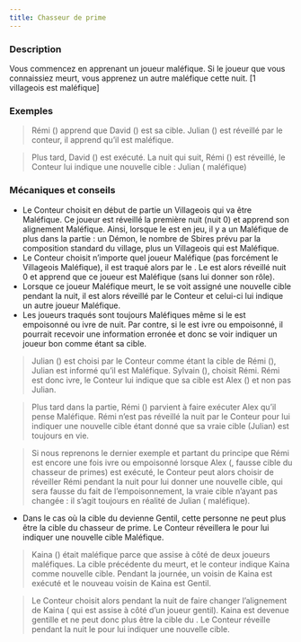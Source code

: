 ```yaml
---
title: Chasseur de prime
---
```



<Role CHASSEUR_DE_PRIMES header />

### Description
Vous commencez en apprenant un joueur maléfique. Si le joueur que vous connaissiez meurt, vous apprenez un autre maléfique cette nuit. [1 villageois est maléfique]

### Exemples
> Rémi (<Role CHASSEUR_DE_PRIMES />) apprend que David (<Role SORCIERE />) est sa cible. Julian (<Role FEMME_DE_CHAMBRE />) est réveillé par le conteur, il apprend qu’il est maléfique.

> Plus tard, David (<Role SORCIERE />) est exécuté. La nuit qui suit, Rémi (<Role CHASSEUR_DE_PRIMES />) est réveillé, le Conteur lui indique une nouvelle cible : Julian (<Role FEMME_DE_CHAMBRE /> maléfique)

### Mécaniques et conseils
- Le Conteur choisit en début de partie un Villageois qui va être Maléfique. Ce joueur est réveillé la première nuit (nuit 0) et apprend son alignement Maléfique. Ainsi, lorsque le <Role CHASSEUR_DE_PRIMES /> est en jeu, il y a un Maléfique de plus dans la partie : un Démon, le nombre de Sbires prévu par la composition standard du village, plus un Villageois qui est Maléfique.
- Le Conteur choisit n’importe quel joueur Maléfique (pas forcément le Villageois Maléfique), il est traqué alors par le <Role CHASSEUR_DE_PRIMES />. Le <Role CHASSEUR_DE_PRIMES /> est alors réveillé nuit 0 et apprend que ce joueur est Maléfique (sans lui donner son rôle).
- Lorsque ce joueur Maléfique meurt, le <Role CHASSEUR_DE_PRIMES /> se voit assigné une nouvelle cible pendant la nuit, il est alors réveillé par le Conteur et celui-ci lui indique un autre joueur Maléfique.
- Les joueurs traqués sont toujours Maléfiques même si le <Role CHASSEUR_DE_PRIMES /> est empoisonné ou ivre de nuit. Par contre, si le <Role CHASSEUR_DE_PRIMES /> est ivre ou empoisonné, il pourrait recevoir une information erronée et donc se voir indiquer un joueur bon comme étant sa cible.

> Julian (<Role FEMME_DE_CHAMBRE />) est choisi par le Conteur comme étant la cible de Rémi (<Role CHASSEUR_DE_PRIMES />), Julian est informé qu’il est Maléfique. Sylvain (<Role MARIN />), choisit Rémi. Rémi est donc ivre, le Conteur lui indique que sa cible est Alex (<Role HERBORISTE />) et non pas Julian.

> Plus tard dans la partie, Rémi (<Role CHASSEUR_DE_PRIMES />) parvient à faire exécuter Alex qu’il pense Maléfique. Rémi n’est pas réveillé la nuit par le Conteur pour lui indiquer une nouvelle cible étant donné que sa vraie cible (Julian) est toujours en vie.

> Si nous reprenons le dernier exemple et partant du principe que Rémi est encore une fois ivre ou empoisonné lorsque Alex (<Role HERBORISTE />, fausse cible du chasseur de primes) est exécuté, le Conteur peut alors choisir de réveiller Rémi pendant la nuit pour lui donner une nouvelle cible, qui sera fausse du fait de l’empoisonnement, la vraie cible n’ayant pas changée : il s’agit toujours en réalité de Julian (<Role FEMME_DE_CHAMBRE /> maléfique).
 
- Dans le cas où la cible du <Role CHASSEUR_DE_PRIMES /> devienne Gentil, cette personne ne peut plus être la cible du chasseur de prime. Le Conteur réveillera le <Role CHASSEUR_DE_PRIMES /> pour lui indiquer une nouvelle cible Maléfique.
> Kaina (<Role CHEF_DE_SECTE />) était maléfique parce que assise à côté de deux joueurs maléfiques. La cible précédente du <Role CHASSEUR_DE_PRIMES /> meurt, et le conteur indique Kaina comme nouvelle cible. Pendant la journée, un voisin de Kaina est exécuté et le nouveau voisin de Kaina est Gentil.

> Le Conteur choisit alors pendant la nuit de faire changer l’alignement de Kaina (<Role CHEF_DE_SECTE /> qui est assise à côté d’un joueur gentil). Kaina est devenue gentille et ne peut donc plus être la cible du <Role CHASSEUR_DE_PRIMES />. Le Conteur réveille pendant la nuit le <Role CHASSEUR_DE_PRIMES /> pour lui indiquer une nouvelle cible.
